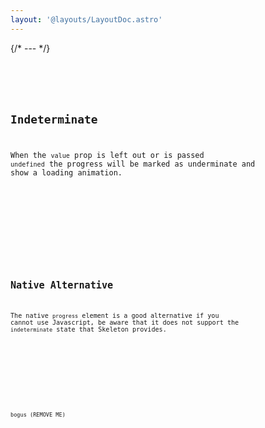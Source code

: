 ```yaml
---
layout: '@layouts/LayoutDoc.astro'
---
```






{/* --- */}

<Preview client:load>
	<Fragment slot="preview">
		<Example client:load />
	</Fragment>
	<Fragment slot="code">
		<Code code={ExampleRaw} lang="tsx" />
	</Fragment>
</Preview>

## Indeterminate

When the `value` prop is left out or is passed `undefined` the progress will be marked as underminate and show a loading animation.

<Preview client:load>
	<Fragment slot="preview">
		<ExampleIndeterminate client:load />
	</Fragment>
	<Fragment slot="code">
		<Code code={ExampleIndeterminateRaw} lang="tsx" />
	</Fragment>
</Preview>

## Native Alternative

The native `progress` element is a good alternative if you cannot use Javascript, be aware that it does not support the `indeterminate` state that Skeleton provides.

<Preview client:load>
	<Fragment slot="preview">
		<ExampleNative client:load />
	</Fragment>
	<Fragment slot="code">
		<Code code={ExampleNativeRaw} lang="html" />
	</Fragment>
</Preview>

bogus (REMOVE ME)
